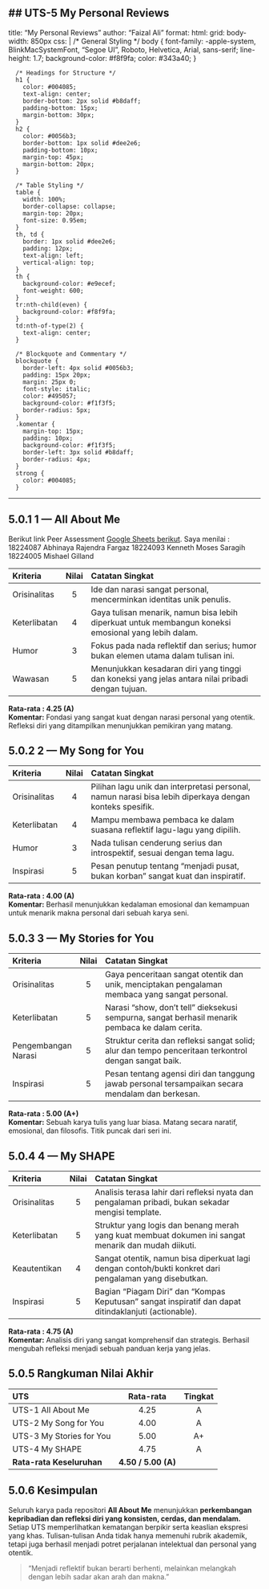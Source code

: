 ## UTS-5 My Personal Reviews
---
title: "My Personal Reviews"
author: "Faizal Ali"
format:
  html:
    grid:
      body-width: 850px
    css: |
      /* General Styling */
      body {
        font-family: -apple-system, BlinkMacSystemFont, "Segoe UI", Roboto, Helvetica, Arial, sans-serif;
        line-height: 1.7;
        background-color: #f8f9fa;
        color: #343a40;
      }

      /* Headings for Structure */
      h1 {
        color: #004085;
        text-align: center;
        border-bottom: 2px solid #b8daff;
        padding-bottom: 15px;
        margin-bottom: 30px;
      }
      h2 {
        color: #0056b3;
        border-bottom: 1px solid #dee2e6;
        padding-bottom: 10px;
        margin-top: 45px;
        margin-bottom: 20px;
      }

      /* Table Styling */
      table {
        width: 100%;
        border-collapse: collapse;
        margin-top: 20px;
        font-size: 0.95em;
      }
      th, td {
        border: 1px solid #dee2e6;
        padding: 12px;
        text-align: left;
        vertical-align: top;
      }
      th {
        background-color: #e9ecef;
        font-weight: 600;
      }
      tr:nth-child(even) {
        background-color: #f8f9fa;
      }
      td:nth-of-type(2) {
        text-align: center;
      }
      
      /* Blockquote and Commentary */
      blockquote {
        border-left: 4px solid #0056b3;
        padding: 15px 20px;
        margin: 25px 0;
        font-style: italic;
        color: #495057;
        background-color: #f1f3f5;
        border-radius: 5px;
      }
      .komentar {
        margin-top: 15px;
        padding: 10px;
        background-color: #f1f3f5;
        border-left: 3px solid #b8daff;
        border-radius: 4px;
      }
      strong {
        color: #004085;
      }
---

## 5.0.1 1 — All About Me

Berikut link Peer Assessment [Google Sheets berikut](https://docs.google.com/spreadsheets/d/16u6LQQzeI7odd5ikKwaKV-fqOmJmwD7Q/edit?usp=sharing&ouid=108543053307544988835&rtpof=true&sd=true).
Saya menilai :
18224087	Abhinaya Rajendra Fargaz
18224093	Kenneth Moses Saragih
18224005	Mishael Gilland


| Kriteria      | Nilai | Catatan Singkat                                                               |
| :------------ | :---: | :---------------------------------------------------------------------------- |
| Orisinalitas  |   5   | Ide dan narasi sangat personal, mencerminkan identitas unik penulis.          |
| Keterlibatan  |   4   | Gaya tulisan menarik, namun bisa lebih diperkuat untuk membangun koneksi emosional yang lebih dalam. |
| Humor         |   3   | Fokus pada nada reflektif dan serius; humor bukan elemen utama dalam tulisan ini. |
| Wawasan       |   5   | Menunjukkan kesadaran diri yang tinggi dan koneksi yang jelas antara nilai pribadi dengan tujuan. |

<div class="komentar">
<strong>Rata-rata : 4.25 (A)</strong><br>
<strong>Komentar:</strong> Fondasi yang sangat kuat dengan narasi personal yang otentik. Refleksi diri yang ditampilkan menunjukkan pemikiran yang matang.
</div>

## 5.0.2 2 — My Song for You

| Kriteria      | Nilai | Catatan Singkat                                                               |
| :------------ | :---: | :---------------------------------------------------------------------------- |
| Orisinalitas  |   4   | Pilihan lagu unik dan interpretasi personal, namun narasi bisa lebih diperkaya dengan konteks spesifik. |
| Keterlibatan  |   4   | Mampu membawa pembaca ke dalam suasana reflektif lagu-lagu yang dipilih.      |
| Humor         |   3   | Nada tulisan cenderung serius dan introspektif, sesuai dengan tema lagu.       |
| Inspirasi     |   5   | Pesan penutup tentang “menjadi pusat, bukan korban” sangat kuat dan inspiratif. |

<div class="komentar">
<strong>Rata-rata : 4.00 (A)</strong><br>
<strong>Komentar:</strong> Berhasil menunjukkan kedalaman emosional dan kemampuan untuk menarik makna personal dari sebuah karya seni.
</div>

## 5.0.3 3 — My Stories for You

| Kriteria            | Nilai | Catatan Singkat                                                                   |
| :------------------ | :---: | :-------------------------------------------------------------------------------- |
| Orisinalitas        |   5   | Gaya penceritaan sangat otentik dan unik, menciptakan pengalaman membaca yang sangat personal. |
| Keterlibatan        |   5   | Narasi “show, don’t tell” dieksekusi sempurna, sangat berhasil menarik pembaca ke dalam cerita. |
| Pengembangan Narasi |   5   | Struktur cerita dan refleksi sangat solid; alur dan tempo penceritaan terkontrol dengan sangat baik. |
| Inspirasi           |   5   | Pesan tentang agensi diri dan tanggung jawab personal tersampaikan secara mendalam dan berkesan. |

<div class="komentar">
<strong>Rata-rata : 5.00 (A+)</strong><br>
<strong>Komentar:</strong> Sebuah karya tulis yang luar biasa. Matang secara naratif, emosional, dan filosofis. Titik puncak dari seri ini.
</div>

## 5.0.4 4 — My SHAPE

| Kriteria       | Nilai | Catatan Singkat                                                                     |
| :------------- | :---: | :---------------------------------------------------------------------------------- |
| Orisinalitas   |   5   | Analisis terasa lahir dari refleksi nyata dan pengalaman pribadi, bukan sekadar mengisi template. |
| Keterlibatan   |   5   | Struktur yang logis dan benang merah yang kuat membuat dokumen ini sangat menarik dan mudah diikuti. |
| Keautentikan   |   4   | Sangat otentik, namun bisa diperkuat lagi dengan contoh/bukti konkret dari pengalaman yang disebutkan. |
| Inspirasi      |   5   | Bagian “Piagam Diri” dan “Kompas Keputusan” sangat inspiratif dan dapat ditindaklanjuti (actionable). |

<div class="komentar">
<strong>Rata-rata : 4.75 (A)</strong><br>
<strong>Komentar:</strong> Analisis diri yang sangat komprehensif dan strategis. Berhasil mengubah refleksi menjadi sebuah panduan kerja yang jelas.
</div>

## 5.0.5 Rangkuman Nilai Akhir

| UTS                       | Rata-rata | Tingkat |
| :------------------------ | :-------: | :-----: |
| UTS-1 All About Me        |   4.25    |    A    |
| UTS-2 My Song for You     |   4.00    |    A    |
| UTS-3 My Stories for You  |   5.00    |   A+    |
| UTS-4 My SHAPE            |   4.75    |    A    |
| **Rata-rata Keseluruhan** | **4.50 / 5.00 (A)** |         |

## 5.0.6 Kesimpulan

Seluruh karya pada repositori **All About Me** menunjukkan **perkembangan kepribadian dan refleksi diri yang konsisten, cerdas, dan mendalam.** Setiap UTS memperlihatkan kematangan berpikir serta keaslian ekspresi yang khas. Tulisan-tulisan Anda tidak hanya memenuhi rubrik akademik, tetapi juga berhasil menjadi potret perjalanan intelektual dan personal yang otentik.

> “Menjadi reflektif bukan berarti berhenti, melainkan melangkah dengan lebih sadar akan arah dan makna.”
